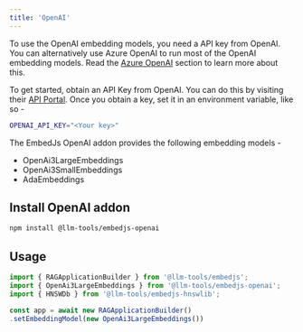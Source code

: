 ```yaml
---
title: 'OpenAI'
---
```


To use the OpenAI embedding models, you need a API key from OpenAI.
You can alternatively use Azure OpenAI to run most of the OpenAI embedding models. Read the [Azure OpenAI](/components/llms/azure-openai) section to learn more about this.

To get started, obtain an API Key from OpenAI. You can do this by visiting their [API Portal](https://platform.openai.com/api-keys).
Once you obtain a key, set it in an environment variable, like so -

```bash
OPENAI_API_KEY="<Your key>"
```

The EmbedJs OpenAI addon provides the following embedding models -

-   OpenAi3LargeEmbeddings
-   OpenAi3SmallEmbeddings
-   AdaEmbeddings

## Install OpenAI addon

```bash
npm install @llm-tools/embedjs-openai
```

## Usage

```ts
import { RAGApplicationBuilder } from '@llm-tools/embedjs';
import { OpenAi3LargeEmbeddings } from '@llm-tools/embedjs-openai';
import { HNSWDb } from '@llm-tools/embedjs-hnswlib';

const app = await new RAGApplicationBuilder()
.setEmbeddingModel(new OpenAi3LargeEmbeddings())
```
